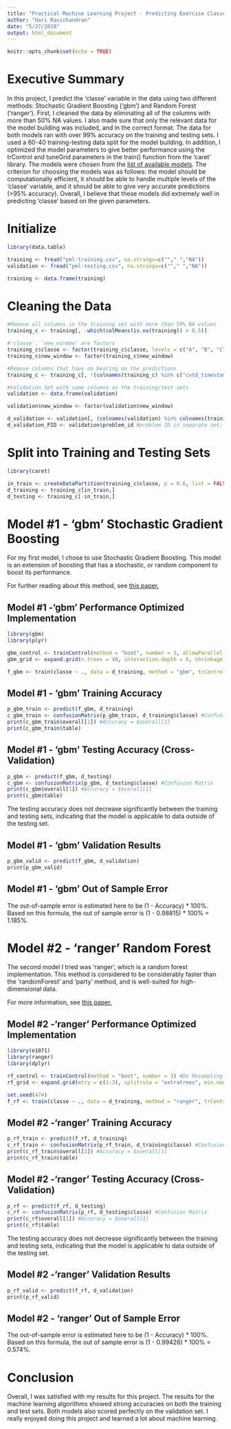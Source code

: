 ```yaml
---
title: "Practical Machine Learning Project - Predicting Exercise Classes"
author: "Hari Ravichandran"
date: "5/27/2018"
output: html_document
---
```


```r
knitr::opts_chunk$set(echo = TRUE)
```

# Executive Summary
In this project, I predict the 'classe' variable in the data using two different methods: Stochastic Gradient Boosting ('gbm') and Random Forest ('ranger'). First, I cleaned the data by eliminating all of the columns with more than 50% NA values. I also made sure that only the relevant data for the model building was included, and in the correct format. The data for both models ran with over 99% accuracy on the training and testing sets. I used a 60-40 training-testing data split for the model building. In addition, I optimized the model parameters to give better performance using the trControl and tuneGrid parameters in the train() function from the 'caret' library. The models were chosen from the [list of available models](http://topepo.github.io/caret/train-models-by-tag.html). The criterion for choosing the models was as follows: the model should be computationally efficient, it should be able to handle multiple levels of the 'classe' variable, and it should be able to give very accurate predictions (>95% accuracy). Overall, I believe that these models did extremely well in predicting 'classe' based on the given parameters.

# Initialize
```r
library(data.table)

training <- fread("pml-training.csv", na.strings=c(""," ","NA"))
validation <- fread("pml-testing.csv", na.strings=c(""," ","NA"))

training <- data.frame(training)
```

# Cleaning the Data
```r
#Remove all columns in the training set with more than 50% NA values
training_c <- training[, -which(colMeans(is.na(training)) > 0.5)]

#'classe', 'new_window' are factors
training_c$classe <- factor(training_c$classe, levels = c("A", "B", "C", "D", "E"))
training_c$new_window <- factor(training_c$new_window)

#Remove columns that have no bearing on the predictions
training_c <- training_c[, !(colnames(training_c) %in% c("cvtd_timestamp", "user_name", "V1"))]

#Validation Set with same columns as the training/test sets
validation <- data.frame(validation)

validation$new_window <- factor(validation$new_window)

d_validation <- validation[, (colnames(validation) %in% colnames(training_c))]
d_validation_PID <- validation$problem_id #problem ID in separate set, order the same as d_validation
```

# Split into Training and Testing Sets
```r
library(caret)

in_train <- createDataPartition(training_c$classe, p = 0.6, list = FALSE)
d_training <- training_c[in_train,]
d_testing <- training_c[-in_train,]
```

# Model #1 - 'gbm' Stochastic Gradient Boosting
For my first model, I chose to use Stochastic Gradient Boosting. This model is an extension of boosting that has a stochastic, or random component to boost its performance.

For further reading about this method, see [this paper.](https://statweb.stanford.edu/~jhf/ftp/stobst.pdf)

## Model #1 -'gbm' Performance Optimized Implementation
```r
library(gbm)
library(plyr)

gbm_control <- trainControl(method = "boot", number = 3, allowParallel = TRUE) #Do Boosting Only Three Times
gbm_grid <- expand.grid(n.trees = 40, interaction.depth = 6, shrinkage = 0.1, n.minobsinnode = 10) #Only 40 iterations as opposed to 150 iterations (default)

f_gbm <- train(classe ~ ., data = d_training, method = "gbm", trControl = gbm_control, tuneLength = 10, tuneGrid = gbm_grid)
```

## Model #1 - 'gbm' Training Accuracy
```r
p_gbm_train <- predict(f_gbm, d_training)
c_gbm_train <- confusionMatrix(p_gbm_train, d_training$classe) #Confusion Matrix
print(c_gbm_train$overall[1]) #Accuracy = $overall[1]
print(c_gbm_train$table)
```

## Model #1 - 'gbm' Testing Accuracy (Cross-Validation)
```r
p_gbm <- predict(f_gbm, d_testing)
c_gbm <- confusionMatrix(p_gbm, d_testing$classe) #Confusion Matrix
print(c_gbm$overall[1]) #Accuracy = $overall[1]
print(c_gbm$table)
```

The testing accuracy does not decrease significantly between the training and testing sets, indicating that the model is applicable to data outside of the testing set.

## Model #1 - 'gbm' Validation Results
```r
p_gbm_valid <- predict(f_gbm, d_validation)
print(p_gbm_valid)
```

## Model #1 - 'gbm' Out of Sample Error
The out-of-sample error is estimated here to be (1 - Accuracy) * 100%. Based on this formula, the out of sample error is (1 - 0.98815) * 100% = 1.185%.

# Model #2 - 'ranger' Random Forest
The second model I tried was 'ranger', which is a random forest implementation. This method is considered to be considerably faster than the 'randomForest' and 'party' method, and is well-suited for high-dimensional data. 

For more information, see [this paper.](https://arxiv.org/pdf/1508.04409.pdf)

## Model #2 -'ranger' Performance Optimized Implementation
```r
library(e1071)
library(ranger)
library(dplyr)

rf_control <- trainControl(method = "boot", number = 3) #Do Resampling Only Three Times
rf_grid <- expand.grid(mtry = c(1:3), splitrule = "extratrees", min.node.size = 1) #Only 'mtry' variables for random forest, keep other variables default

set.seed(474)
f_rf <- train(classe ~ ., data = d_training, method = "ranger", trControl = rf_control, tuneGrid = rf_grid)
```

## Model #2 -'ranger' Training Accuracy
```r
p_rf_train <- predict(f_rf, d_training)
c_rf_train <- confusionMatrix(p_rf_train, d_training$classe) #Confusion Matrix
print(c_rf_train$overall[1]) #Accuracy = $overall[1]
print(c_rf_train$table)
```

## Model #2 -'ranger' Testing Accuracy (Cross-Validation)
```r
p_rf <- predict(f_rf, d_testing)
c_rf <- confusionMatrix(p_rf, d_testing$classe) #Confusion Matrix
print(c_rf$overall[1]) #Accuracy = $overall[1]
print(c_rf$table)
```

The testing accuracy does not decrease significantly between the training and testing sets, indicating that the model is applicable to data outside of the testing set.

## Model #2 -'ranger' Validation Results
```r
p_rf_valid <- predict(f_rf, d_validation)
print(p_rf_valid)
```

## Model #2 - 'ranger' Out of Sample Error
The out-of-sample error is estimated here to be (1 - Accuracy) * 100%. Based on this formula, the out of sample error is (1 - 0.99426) * 100% = 0.574%.

# Conclusion
Overall, I was satisfied with my results for this project. The results for the machine learning algorithms showed strong accuracies on both the training and test sets. Both models also scored perfectly on the validation set. I really enjoyed doing this project and learned a lot about machine learning.